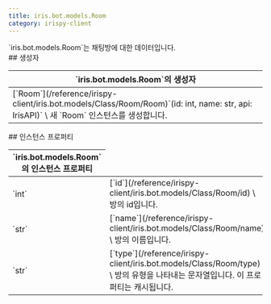 ```yaml
---
title: iris.bot.models.Room
category: irispy-client
---
```


<Section>
  `iris.bot.models.Room`는 채팅방에 대한 데이터입니다.
</Section>
<Section>
  ## 생성자

  <Table>
    <Thead>
      <Tr>
        <Th>`iris.bot.models.Room`의 생성자</Th>
      </Tr>
    </Thead>
    <Tbody>
      <Tr>
        <Td>
          [`Room`](/reference/irispy-client/iris.bot.models/Class/Room/Room)`(id: int, name: str, api: IrisAPI)` \
          새 `Room` 인스턴스를 생성합니다.
        </Td>
      </Tr>
    </Tbody>
  </Table>
</Section>
<Section>
  ## 인스턴스 프로퍼티

  <Table>
    <Thead>
      <Tr>
        <Th colSpan={2}>`iris.bot.models.Room`의 인스턴스 프로퍼티</Th>
      </Tr>
    </Thead>
    <Tbody>
      <Tr>
        <Td><span>`int`</span></Td>
        <Td>
          [`id`](/reference/irispy-client/iris.bot.models/Class/Room/id) \
          방의 id입니다.
        </Td>
      </Tr>
      <Tr>
        <Td><span>`str`</span></Td>
        <Td>
          [`name`](/reference/irispy-client/iris.bot.models/Class/Room/name) \
          방의 이름입니다.
        </Td>
      </Tr>
      <Tr>
        <Td><span>`str`</span></Td>
        <Td>
          [`type`](/reference/irispy-client/iris.bot.models/Class/Room/type) \
          방의 유형을 나타내는 문자열입니다. 이 프로퍼티는 캐시됩니다.
        </Td>
      </Tr>
    </Tbody>
  </Table>
</Section>